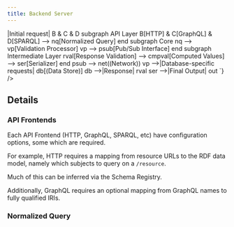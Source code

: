 ```yaml
---
title: Backend Server
---
```



<div style={{ textAlign: "center" }}>
  <Mermaid
    chart={`
flowchart TB
subgraph A [Client]
end
A -->|Initial request| B & C & D
subgraph API Layer
B[HTTP] & C[GraphQL] & D[SPARQL] --> nq[Normalized Query]
end
subgraph Core
nq --> vp[Validation Processor]
vp --> psub[Pub/Sub Interface]
end
subgraph Intermediate Layer
rval[Response Validation] --> cmpval[Computed Values] --> ser[Serializer]
end
psub --> net((Network))
vp -->|Database-specific requests| db[(Data Store)]
db -->|Response| rval
ser -->|Final Output| out
`}
  />
</div>

## Details

### API Frontends

Each API Frontend (HTTP, GraphQL, SPARQL, etc) have configuration options, some which are required.

For example, HTTP requires a mapping from resource URLs to the RDF data model, namely which subjects to query on a `/resource`.

Much of this can be inferred via the Schema Registry.

Additionally, GraphQL requires an optional mapping from GraphQL names to fully qualified IRIs.

### Normalized Query
